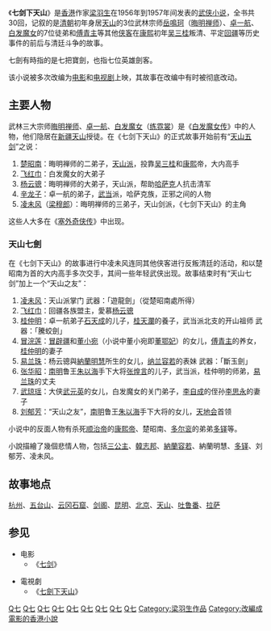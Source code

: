{{Infobox Book 
| name                 = 七剑下天山
| image                = 
| caption              =
| author               = [[梁羽生|梁羽生]]
| title_orig           = 
| translator           = 
| illustrator          =
| cover_artist         = 
| country              = {{HK}}
| language             = [[簡體中文|簡體中文]] [[繁體中文|繁體中文]]
| series               = 2卷<small>（修訂版）</small>
| subject              = 
| genre                = [[歷史小說|歷史小說]]<br />[[武俠小說|武俠小說]]
| publisher            = 風雲時代
| release_date         = 2008年12月22日
| chinese_release_date = 
| media_type           = 平裝
| pages                = 
| size_weight          =
| format               =
| isbn                 = 9789861465067
| oclc                 = 
| preceded_by          = 
| followed_by          = 
}}

《'''七剑下天山'''》是[[香港|香港]]作家[[梁羽生|梁羽生]]在1956年到1957年间发表的[[武侠小说|武侠小说]]，全书共30回，记叙的是[[清朝|清朝]]初年身居[[天山|天山]]的3位武林宗师[[岳鳴珂|岳鳴珂]]（[[晦明禅师|晦明禅师]]）、[[卓一航|卓一航]]、[[白发魔女|白发魔女]]的7位徒弟和[[傅青主|傅青主]]等其他[[武侠|侠客]]在[[康熙|康熙]]初年[[吴三桂|吴三桂]]叛清、平定[[新疆|回疆]]等历史事件的前后与清廷斗争的故事。

七劍有時指的是七把寶劍，也指七位英雄劍客。

该小说被多次改编为[[电影|电影]]和[[电视剧|电视剧]]上映，其故事在改编中有时被彻底改动。

== 主要人物 ==
武林三大宗师[[晦明禅师|晦明禅师]]、[[卓一航|卓一航]]、[[白发魔女|白发魔女]]（[[练霓裳|练霓裳]]）是《[[白发魔女传|白发魔女传]]》中的人物，他们隐居在[[新疆|新疆]][[天山|天山]]授徒。在《七剑下天山》的正式故事开始前有“[[天山五剑|天山五剑]]”之说：
# [[楚昭南|楚昭南]]：晦明禅师的二弟子，[[天山派|天山派]]，投靠[[吴三桂|吴三桂]]和[[康熙|康熙]]帝，大内高手
# [[飞红巾|飞红巾]]：白发魔女的大弟子
# [[杨云骢|杨云骢]]：晦明禅师的大弟子，天山派，帮助[[哈萨克|哈萨克]]人抗击清军
# [[辛龙子|辛龙子]]：卓一航的弟子，[[武当|武当]]派，哈萨克族，正邪之间的人物
# [[凌未风|凌未风]]（[[梁穆郎|梁穆郎]]）：晦明禅师的三弟子，天山剑派，《七剑下天山》的主角

这些人大多在《[[塞外奇侠传|塞外奇侠传]]》中出现。

=== 天山七劍 ===
在《七剑下天山》的故事进行中凌未风连同其他侠客进行反叛清廷的活动，和以楚昭南为首的大内高手多次交手，其间一些年轻武侠出现。故事结束时有“天山七剑”加上一个“天山之友”：
# [[凌未风|凌未风]]：天山派掌门 武器：「遊龍劍」（從楚昭南處所得）
# [[飞红巾|飞红巾]]：回疆各族盟主，愛慕[[杨云骢|杨云骢]]
# [[桂仲明|桂仲明]]：卓一航弟子[[石天成|石天成]]的儿子，[[桂天瀾|桂天瀾]]的養子，武当派北支的开山祖师 武器：「騰蛟劍」
# [[冒浣莲|冒浣莲]]：[[冒辟疆|冒辟疆]]和[[董小宛|董小宛]]（小说中董小宛即[[董鄂妃|董鄂妃]]）的女儿，[[傅青主|傅青主]]的养女，[[桂仲明|桂仲明]]的妻子
# [[易兰珠|易兰珠]]：杨云骢與[[納蘭明慧|納蘭明慧]]所生的女儿，[[纳兰容若|纳兰容若]]的表妹 武器：「斷玉劍」
# [[张华昭|张华昭]]：[[南明|南明]]鲁王[[朱以海|朱以海]]手下大将[[张煌言|张煌言]]的儿子，武当派，桂仲明的师弟，[[易兰珠|易兰珠]]的丈夫
# [[武琼瑶|武琼瑶]]：大侠[[武元英|武元英]]的女儿，白发魔女的关门弟子，[[李自成|李自成]]的侄孙[[李思永|李思永]]的妻子
# [[刘郁芳|刘郁芳]]：“天山之友”，[[南明|南明]]鲁王[[朱以海|朱以海]]手下大将的女儿，[[天地会|天地会]]首领

小说中的反面人物有杀死[[顺治帝|顺治帝]]的[[康熙帝|康熙帝]]、楚昭南、[[多尔衮|多尔衮]]的弟弟[[多铎|多铎]]等。

小說描繪了幾個悲情人物，包括[[三公主|三公主]]、[[韓志邦|韓志邦]]、[[納蘭容若|納蘭容若]]、納蘭明慧、[[多铎|多铎]]、刘郁芳、凌未风。

== 故事地点 ==
[[杭州|杭州]]、[[五台山|五台山]]、[[云冈石窟|云冈石窟]]、[[剑阁|剑阁]]、[[昆明|昆明]]、[[北京|北京]]、[[天山|天山]]、[[吐鲁番|吐鲁番]]、[[拉萨|拉萨]]

== 参见 ==
* 电影
** 《[[七剑|七剑]]》

* 電視劇
** 《[[七劍下天山_(電視劇)|七劍下天山]]》
{{梁羽生作品}}

[[Category:武侠小说|Q七]]
[[Category:康熙時期背景小說|Q七]]
[[Category:新疆背景作品|Q七]]
[[Category:西藏背景作品|Q七]]
[[Category:北京市背景小說|Q七]]
[[Category:云南省背景小说|Q七]]
[[Category:杭州背景小說|Q七]]
[[Category:山西省背景小说|Q七]]
[[Category:四川省背景小说|Q七]]
[[Category:梁羽生作品|Category:梁羽生作品]]
[[Category:改編成電影的香港小說|Category:改編成電影的香港小說]]